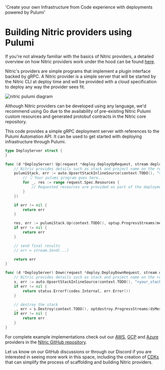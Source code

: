   'Create your own Infrastructure from Code experience with deployments powered by Pulumi'

# Building Nitric providers using Pulumi

If you're not already familiar with the basics of Nitric providers, a detailed overview on how Nitric providers work under the hood can be found [here](../providers/custom/building-custom-provider).

Nitric's providers are simple programs that implement a plugin interface backed by gRPC. A Nitric provider is a simple server that will be started by the Nitric CLI at deploy time and will be provided with a cloud specification to deploy any way the provider sees fit.

![nitric pulumi diagram](/docs/images/nitric-pulumi.png)

Although Nitric providers can be developed using any language, we'd recommend using Go due to the availability of pre-existing Nitric Pulumi custom resources and generated protobuf contracts in the Nitric core repository.

This code provides a simple gRPC deployment server with references to the Pulumi Automation API. It can be used to get started with deploying infrastructure through Pulumi.

```go
type DeployServer struct {
}

func (d *DeployServer) Up(request *deploy.DeployUpRequest, stream deploy.DeployService_UpServer) error {
    // Nitric provides details such as stack and project name on the request, but you're free to change these up to suit your needs
    pulumiStack, err := auto.UpsertStackInlineSource(context.TODO(), "<your_stack_name>", "<you_stack_project>", func(ctx *pulumi.Context) error {
        // 👇 Your pulumi program goes here...
        for _, res := range request.Spec.Resources {
            // Requested resources are provided as part of the deployment request
        }
    })

    if err != nil {
	    return err
    }

    res, err := pulumiStack.Up(context.TODO(), optup.ProgressStreams(messageWriter))
    if err != nil {
        return err
    }

    // send final results
    // err = stream.Send(...)

    return err
}

func (d *DeployServer) Down(request *deploy.DeployDownRequest, stream deploy.DeployService_DownServer) error {
    // Nitric provides details such as stack and project name on the request, but you're free to change these up to suit your needs
    s, err := auto.UpsertStackInlineSource(context.TODO(), "<your_stack_name>", "<your_project_name>", nil)
	if err != nil {
		return status.Errorf(codes.Internal, err.Error())
	}

	// destroy the stack
	_, err = s.Destroy(context.TODO(), optdestroy.ProgressStreams(dsMessageWriter))
	if err != nil {
		return err
	}
}
```

For complete example implementations check out our [AWS](https://github.com/nitrictech/nitric/tree/develop/cloud/aws), [GCP](https://github.com/nitrictech/nitric/tree/develop/cloud/gcp) and [Azure](https://github.com/nitrictech/nitric/tree/develop/cloud/azure) providers in the [Nitric GitHub repository](https://github.com/nitrictech/nitric).

Let us know on our GitHub discussions or through our Discord if you are interested in seeing more work in this space, including the creation of [CDKs](/reference/providers/custom/building-custom-provider#future-features) that can simplify the process of scaffolding and building Nitric providers.
